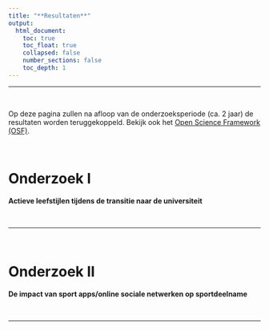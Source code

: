 ```yaml
---
title: "**Resultaten**"
output: 
  html_document:
    toc: true
    toc_float: true
    collapsed: false
    number_sections: false
    toc_depth: 1
---
```


----

<br>  

Op deze pagina zullen na afloop van de onderzoeksperiode (ca. 2 jaar) de resultaten worden teruggekoppeld. Bekijk ook het [Open Science Framework (OSF)](https://osf.io/).



<br>

# Onderzoek I 

**Actieve leefstijlen tijdens de transitie naar de universiteit**

<br>

----

<br>

# Onderzoek II

**De impact van sport apps/online sociale netwerken op sportdeelname**

<br>

----